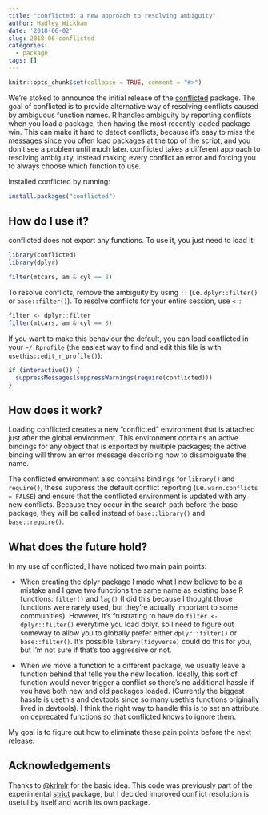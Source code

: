 ```yaml
---
title: "conflicted: a new approach to resolving ambiguity"
author: Hadley Wickham
date: '2018-06-02'
slug: 2018-06-conflicted
categories:
  - package
tags: []
---
```


```r
knitr::opts_chunk$set(collapse = TRUE, comment = "#>")
```


We're stoked to announce the initial release of the [conflicted](https://github.com/r-lib/conflicted#conflicted) package. The goal of conflicted is to provide alternative way of resolving conflicts caused by ambiguous function names. R handles ambiguity by reporting conflicts when you load a package, then having the most recently loaded package win. This can make it hard to detect conflicts, because it's easy to miss the messages since you often load packages at the top of the script, and you don't see a problem until much later. conflicted takes a different approach to resolving ambiguity, instead making every conflict an error and forcing you to always choose which function to use.

Installed conflicted by running:

```r
install.packages("conflicted")
```

## How do I use it?

conflicted does not export any functions. To use it, you just need to load it:

```r
library(conflicted)
library(dplyr)

filter(mtcars, am & cyl == 8)
```

To resolve conflicts, remove the ambiguity by using `::` (i.e. `dplyr::filter()` or `base::filter()`). To resolve conflicts for your entire session, use `<-`:

```r
filter <- dplyr::filter
filter(mtcars, am & cyl == 8)
```

If you want to make this behaviour the default, you can load conflicted in your `~/.Rprofile` (the easiest way to find and edit this file is with `usethis::edit_r_profile()`):

```r
if (interactive()) {
  suppressMessages(suppressWarnings(require(conflicted)))
}
```

## How does it work?

Loading conflicted creates a new "conflicted" environment that is attached just after the global environment. This environment contains an active bindings for any object that is exported by multiple packages; the active binding will throw an error message describing how to disambiguate the name.

The conflicted environment also contains bindings for `library()` and `require()`, these  suppress the default conflict reporting (i.e. `warn.conflicts = FALSE`) and ensure that the conflicted environment is updated with any new conflicts. Because they occur in the search path before the base package, they will be called instead of `base::library()` and `base::require()`.   

## What does the future hold?

In my use of conflicted, I have noticed two main pain points:

* When creating the dplyr package I made what I now believe to be a mistake
  and I gave two functions the same name as existing base R functions: 
  `filter()` and `lag()` (I did this because I thought those functions were
  rarely used, but they're actually important to some communities). However,
  it's frustrating to have do `filter <- dplyr::filter()` everytime you
  load dplyr, so I need to figure out someway to allow you to globally 
  prefer either `dplyr::filter()` or `base::filter()`. It's possible 
  `library(tidyverse)` could do this for you, but I'm not sure if that's too
  aggressive or not.

* When we move a function to a different package, we usually leave a function 
  behind that tells you the new location. Ideally, this sort of function would
  never trigger a conflict so there's no additional hassle if you have both
  new and old packages loaded. (Currently the biggest hassle is usethis and
  devtools since so many usethis functions originally lived in devtools). I 
  think the right way to handle this is to set an attribute on deprecated 
  functions so that conflicted knows to ignore them.
  
My goal is to figure out how to eliminate these pain points before the next release.
  
## Acknowledgements 

Thanks to [\@krlmlr](https://github.com/krlmlr) for the basic idea. This code was previously part of the experimental [strict](https://github.com/hadley/strict) package, but I decided improved conflict resolution is useful by itself and worth its own package.

